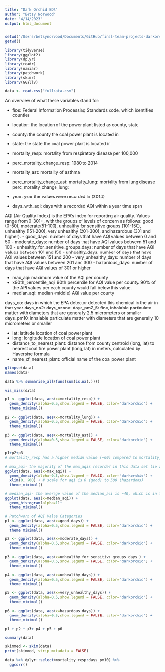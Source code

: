 ```yaml
---
title: "Dark Orchid EDA"
author: "Betsy Norwood"
date: "4/14/2023"
output: html_document
---
```


```r

setwd("/Users/betsynorwood/Documents/GitHub/final-team-projects-darkorchid/DarkOrchid/Output")
getwd()

library(tidyverse)
library(ggplot2)
library(dplyr)
library(readr)
library(naniar)
library(patchwork)
library(skimr)
library(GGally)

data <- read.csv("fulldata.csv")

```
An overview of what these variables stand for:

 - fips: Federal Information Processing Standards code, which identifies counties 
 - location: the location of the power plant listed as county, state  
 - county: the county the coal power plant is located in 
 - state: the state the coal power plant is located in 
 - mortality_resp: mortality from respiratory disease per 100,000
 
- perc_mortality_change_resp: 1980 to 2014 
- mortality_ast: mortality of asthma 
- perc_mortality_change_ast: 
mortality_lung: mortality from lung disease 
perc_morality_change_lung: 

 - year: year the values were recorded in (2014)
 - days_with_aqi: days with a recorded AQI within a year time span 

AQI (Air Quality Index) is the EPA's index for reporting air quality. Values range from 0-301+, with the groups of levels of concern as follows: good (0-50), moderate(51-100), unhealthy for sensitive groups (101-150), unhealthy (151-200), very unhealthy (201-300), and hazardous (301 and higher). 
 - good_days: number of days that have AQI values between 0 and 50 
 - moderate_days: number of days that have AQI values between 51 and 100
 - unhealthy_for_sensitive_groups_days: number of days that have AQI values between 101 and 150
 - unhealthy_days: number of days that have AQI values between 151 and 200
 - very_unhealthy_days: number of days that have AQI values between 201 and 300
 - hazardous_days: number of days that have AQI values of 301 or higher 

 - max_aqi: maximum value of the AQI per county 
 - x90th_percentile_aqi: 90th percentile for AQI value per county. 90% of the API values per each county would fall below this value. 
 - median_aqi: median (middle) AQI value per county 
 
days_co: days in which the EPA detector detected this chemical in the air in that year 
days_no2:
days_ozone: 
days_pm2_5: fine, inhalable particulate matter with diameters that are generally 2.5 micrometers or smaller 
days_pm10: inhalable particulate matter with diameters that are generally 10 micrometers or smaller 

 - lat: latitude location of coal power plant 
 - long: longitude location of coal power plant 
 - distance_to_nearest_plant: distance from county centroid (long, lat) to nearest coal fire power plant (long, lat) in meters, calculated by   Haversine formula  
 - name_of_nearest_plant: official name of the coal power plant 

```r

glimpse(data)
names(data)

data %>% summarise_all(funs(sum(is.na(.))))

vis_miss(data) 

```
```r

p1 <- ggplot(data, aes(x=mortality_resp)) +
  geom_density(alpha=0.5,show.legend = FALSE, color="darkorchid") +
  theme_minimal()

p2 <- ggplot(data, aes(x=mortality_lung)) +
  geom_density(alpha=0.5,show.legend = FALSE, color="darkorchid") +
  theme_minimal()

p3 <- ggplot(data, aes(x=mortality_ast)) +
  geom_density(alpha=0.5,show.legend = FALSE, color="darkorchid") +
  theme_minimal()

p1+p2+p3
# mortality_resp has a higher median value (~60) compared to mortality_lung(~5) and mortality_ast(~1)
``` 


```r

# max_aqi- the majority of the max_aqis recorded in this data set lie at ~100, which is somewhere between the moderate and unhealthy for sensative groups categories. 
ggplot(data, aes(x=max_aqi)) +
  geom_density(alpha=0.5,show.legend = FALSE, color="darkorchid") +
  xlim(0, 500) + # scale for aqi is 0 (good) to 500 (hazardous)
  theme_minimal()

# median_aqi- the average value of the median_aqi is ~40, which is in the good days category 
ggplot(data, aes(x=median_aqi)) +
  geom_histogram(alpha=1)+
  theme_minimal()

# Patchwork of AQI Value Categories 
p1 <- ggplot(data, aes(x=good_days)) +
  geom_density(alpha=0.5,show.legend = FALSE, color="darkorchid") +
  theme_minimal()

p2 <- ggplot(data, aes(x=moderate_days)) +
  geom_density(alpha=0.5,show.legend = FALSE, color="darkorchid") +
  theme_minimal()

p3 <- ggplot(data, aes(x=unhealthy_for_sensitive_groups_days)) +
  geom_density(alpha=0.5,show.legend = FALSE, color="darkorchid") +
  theme_minimal()

p4 <- ggplot(data, aes(x=unhealthy_days)) +
  geom_density(alpha=0.5,show.legend = FALSE, color="darkorchid") +
  theme_minimal()

p5 <- ggplot(data, aes(x=very_unhealthy_days)) +
  geom_density(alpha=0.5,show.legend = FALSE, color="darkorchid") +
  theme_minimal()

p6 <- ggplot(data, aes(x=hazardous_days)) +
  geom_density(alpha=0.5,show.legend = FALSE, color="darkorchid") +
  theme_minimal()

p1 + p2 + p3+ p4 + p5 + p6
```

```r

summary(data)

skimmed <- skim(data)
print(skimmed, strip_metadata = FALSE)

data %>% dplyr::select(mortality_resp:days_pm10) %>%
  ggcorr() 

``` 




